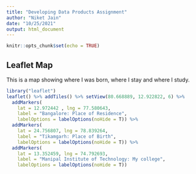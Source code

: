 ---
title: "Developing Data Products Assignment"
author: "Niket Jain"
date: "10/25/2021"
output: html_document
---

```{r setup, include=FALSE}
knitr::opts_chunk$set(echo = TRUE)
```

## Leaflet Map

This is a map showing where I was born, where I stay and where I study.

```{r}
library("leaflet")
leaflet() %>% addTiles() %>% setView(80.668889, 12.922822, 6) %>%
  addMarkers(
    lat = 12.972442 , lng = 77.580643,
    label = "Bangalore: Place of Residence",
    labelOptions = labelOptions(noHide = T)) %>%
  addMarkers(
    lat = 24.756807, lng = 78.839264,
    label = "Tikamgarh: Place of Birth",
    labelOptions = labelOptions(noHide = T)) %>%
  addMarkers(
    lat = 13.352459, lng = 74.792693,
    label = "Manipal Institute of Technology: My college",
    labelOptions = labelOptions(noHide = T)) 

```